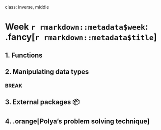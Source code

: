 
class: inverse, middle

# Week `r rmarkdown::metadata$week`: .fancy[`r rmarkdown::metadata$title`]

## 1. Functions
## 2. Manipulating data types

### BREAK

## 3. External packages 📦
## 4. .orange[Polya's problem solving technique]




